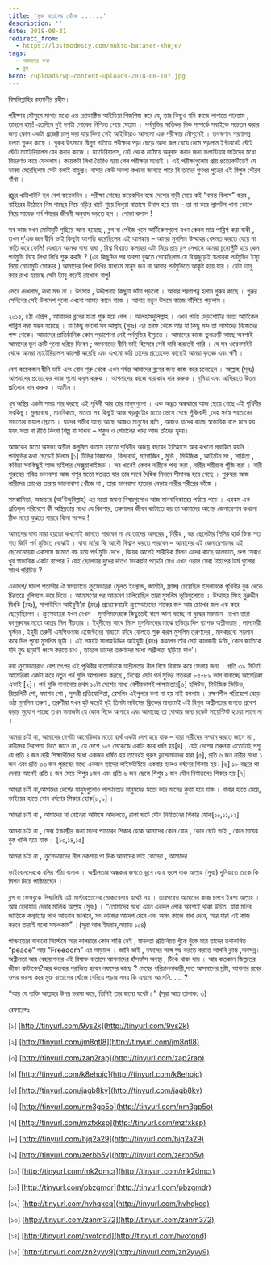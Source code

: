 ```yaml
---
title: 'মুক্ত বাতাসের খোঁজে ......'
description: ''
date: 2018-08-31
redirect_from:
  - https://lostmodesty.com/mukto-bataser-khoje/
tags:
  - আমাদের কথা
  - ব্লগ
hero: /uploads/wp-content-uploads-2018-08-107.jpg
---
```


বিসমিল্লাহির রহমানীর রহীম।

পরীক্ষার মৌসুমে মাথার মধ্যে এত্ত প্রোডাক্টিভ আইডিয়া গিজগিজ করে যে, তার কিছুও যদি কাজে লাগাতে পারতাম , তাহলে হায়! এতদিনে দুই দশটা নোবেল নিশ্চিত পেয়ে যেতাম । পর্নমুভির ক্ষতিকর দিক সম্পর্কে সবাইকে সচেতন করার জন্য কোন একটা প্রজেক্ট চালু করা যায় কিনা সেই আইডিয়াও আসলো এক পরীক্ষার মৌসুমেই । তৎক্ষণাৎ শরণাপন্ন হলাম গুরুর কাছে । গুরুর উৎসাহে দ্বিগুণ গতিতে পরীক্ষার পড়া ছেড়ে আদা জল খেয়ে নেমে পড়লাম ইন্টারনেট ঘেঁটে ঘেঁটে ম্যাটেরিয়ালস বের করার কাজে । ম্যাটেরিয়ালস, নেট থেকে নামিয়ে অনুবাদ করার জন্য ভলান্টিয়ার ভাইদের মধ্যে বিতরণও করে ফেললাম। কয়েকটা লিখা তৈরিও হয়ে গেল পরীক্ষার মধ্যেই । এই পরীক্ষাগুলোর প্রায় প্রত্যেকটিতেই যে ডাব্বা মেরেছিলাম সেটা বলাই বাহুল্য। বাসার কেউ অবশ্য কখনো জানতে পারে নি তাদের গুণধর পুত্রের এই বিপুল গৌরব গাঁথা ।

প্রচুর খাটাখাটনি হল বেশ কয়েকদিন । পরীক্ষা শেষের কয়েকদিন বন্ধে দেশের বাড়ী যেয়ে কই “বসন্ত বিলাস” করব , বাহিরের উঠোনে নিম গাছের নিচে দড়ির খাটে শুয়ে লিলুয়া বাতাসে উদাস হয়ে যাব – তা না করে ল্যাপটপ খানা কোলে নিয়ে সাবেক পর্ন স্টারের জীবনী অনুবাদ করতে হল । পোড়া কপাল !

সব কাজ যখন মোটামুটি গুছিয়ে আনা হয়েছে , ব্লগ বা পেইজ খুলে আর্টিকেলগুলো যখন কেবল মাত্র পাব্লিশ করা বাকী , তখন দু’এক জন দ্বীনি ভাই কিছুটা আপত্তি করেছিলেন এই আশঙ্কায় – আমরা মুসলিম উম্মাহর খেদমত করতে যেয়ে না ক্ষতি করে ফেলি! যেখানে অনেক বাঘা বাঘা , বিশ্ব বিখ্যাত স্কলাররা এটা নিয়ে প্রায় চুপ সেখানে আমরা চুনোপুঁটি হয়ে কেন পর্নমুভি নিয়ে লিখা লিখি শুরু করছি ? (এর কিছুদিন পর অবশ্য বুঝতে পেরেছিলাম যে বিশ্বজুড়েই স্কলাররা পর্নমুভির ইস্যু নিয়ে মোটামুটি সোচ্চার ) আমাদের লিখা লিখির মাধ্যমে মানুষ জন না আবার পর্নমুভিতে আকৃষ্ট হয়ে যায় । যেটা ট্যাবু করে রাখা হয়েছে সেটা ট্যাবু করেই রাখোনা বাপু!

ভেবে দেখলাম, কথা মন্দ না । উৎসাহ , উদ্দীপনায় কিছুটা ভাঁটা পড়লো । আবার শরণাপন্ন হলাম গুরুর কাছে । গুরুর সেদিনের সেই উপদেশ গুলো এখনো আমার কানে বাজে । আবার নতুন উদ্দমে কাজে ঝাঁপিয়ে পড়লাম ।

২০১৫, ৪ঠা এপ্রিল , আমাদের ব্লগের যাত্রা শুরু হয়ে গেল । আলহামদুলিল্লাহ । এখন পর্যন্ত দেড়শোটির মতো আর্টিকেল পাব্লিশ করা সম্ভব হয়েছে । যা কিছু ভালো সব আল্লাহ (সুবঃ) এর তরফ থেকে আর যা কিছু মন্দ তা আমাদের নিজেদের পক্ষ থেকে। আমাদের প্রাতিষ্ঠানিক কোন পড়াশোনা নেই পর্নমুভির ইস্যুতে । আমাদের কাজে ভুলত্রুটি আছে অবশ্যই – আমাদের ভুল ত্রুটি গুলো ধরিয়ে দিবেন ; আপনাদের দ্বীনি ভাই হিসেবে সেই দাবি করতেই পারি । যে সব ওয়েবসাইট থেকে আমরা ম্যাটেরিয়ালস কালেক্ট করেছি এবং এখনো করি তাদের প্রত্যেকের কাছেই আমরা কৃতজ্ঞ এবং ঋণী ।

বেশ কয়েকজন দ্বীনি ভাই এবং বোন শুরু থেকে এখন পর্যন্ত আমাদের ব্লগের জন্য কাজ করে চলেছেন । আল্লাহ (সুবঃ) আপনাদের প্রত্যেকের কাজ গুলো কবুল করুক । আপনাদের কাজে বারাকাহ দান করুক । দুনিয়া এবং আখিরাতে উত্তম প্রতিদান দান করুক । আমীন ।

খুব অস্থির একটা সময় পার করছে এই পৃথিবী আর তার মানুষগুলো । এক অদ্ভূত অন্ধকারে আজ ছেয়ে গেছে এই পৃথিবীর সবকিছু। মুল্যবোধ , মানবিকতা, সততা সব কিছুই আজ খড়কুটোর মতো ভেসে গেছে পুঁজিবাদী ,দেহ সর্বস্ব শয়তানের সভ্যতার ভয়াল স্রোতে । যাদের গভীর আস্থা আছে আজও মানুষের প্রতি , আজও যাদের কাছে স্বাভাবিক বলে মনে হয় মহৎ সত্য বা রীতি কিংবা শিল্প বা সাধনা – শকুন ও শেয়ালের খাদ্য আজ তাঁদের হৃদয়।

আজকের মতো অসভ্য অশ্লীল কলুষিত বাতাস হয়তো পৃথিবীর অজস্র বছরের ইতিহাসে আর কখনো প্রবাহিত হয়নি । পর্নমুভির কথা ছেড়েই দিলাম \[১] টিভির বিজ্ঞাপন , বিলবোর্ড, ম্যাগাজিন , মুভি , মিউজিক , আইটেম সং , সাহিত্য , কবিতা সবকিছুই আজ হাইপার সেক্সুয়ালাইজড । সব খানেই কেবল নারীকে পন্য করা , নারীর শরীরকে পূঁজি করা । নারী পুরুষের পবিত্র ভালবাসা আজ পশুর মতো যতত্রত যার তার সাথে দৈহিক মিলনে সীমাবদ্ধ হয়ে গেছে । পুরুষরা আজ নারীদের চোখের তারায় ভালোবাসা খোঁজে না , তারা ভালবাসা হাতড়ে বেড়ায় নারীর শরীরের ভাঁজে ।

সমকামিতা, অজাচার (আ’উজুবিল্লাহ) এর মতো জঘন্য বিষয়গুলোও আজ মানবাধিকারের পর্যায়ে পড়ে । এরকম এক প্রতিকূল পরিবেশে কী অস্থিরতার মধ্যে যে কিশোর, তরুণদের জীবন কাটাতে হয় তা আমাদের আগের জেনারেশান কখনো ঠিক মতো বুঝতে পারবে কিনা সন্দেহ !

আমাদের বাবা মারা হয়তো কখনোই জানতে পারবেন না যে তাদের আদরের , নিরীহ , ভদ্র ছেলেটার পিসির হার্ড ডিস্ক শত শত জিবি পর্ন মুভিতে বোঝাই । বাবা মা’রা কি আদৌ বিশ্বাস করতে পারবেন – আমাদের এই জেনারেশানের এই ছেলেমেয়েরা একসঙ্গে জামাত বদ্ধ হয়ে পর্ন মুভি দেখে , বিয়ের আগেই শারীরিক মিলন এদের কাছে ডালভাত, গ্রুপ সেক্সও খুব স্বাভাবিক একটা ব্যাপার ? যেই ছেলেটার দুধের দাঁতও সবকয়টা পড়েনি সেও এখন ওরাল সেক্স টাইপের টার্ম গুলোর সাথে পরিচিত ?

একাদশ/ দ্বাদশ শতাব্দীর ঐ সময়টাতে ক্রুসেডাররা (মূলত ইংল্যান্ড, জার্মানি, ফ্রান্স) চেয়েছিল ইসলামকে পৃথিবীর বুক থেকে চিরতরে ধুলিস্যাৎ করে দিতে । আক্রমণের পর আক্রমণ চালিয়েছিল তারা মুসলিম ভূমিগুলোতে । উম্মাহর সিংহ নুরুদ্দীন যিংকি (রহঃ), সালাউদ্দিন আইয়ুবী’রা (রহঃ) প্রত্যেকবারই ক্রুসেডারদের নাকের জল আর চোখের জল এক করে ছেড়েছিলেন । ক্রুসেডাররা যখন দেখল – মুসলিমদেরকে কিছুতেই বাগে আনা যাচ্ছে না যুদ্ধের ময়দানে –তখন তারা কাপুরুষের মতো আশ্রয় নিল নীচতার । ইহুদীদের সাথে মিলে মুসলিমদের মাঝে ছড়িয়ে দিল ব্যাপক অশ্লীলতার , লাস্যময়ী খৃস্টান , ইহুদী তরুনী এসপিওনাজ এজেন্টদের মাধ্যমে ফাঁদে ফেলতে শুরু করল মুসলিম তরুণদের , মাদকদ্রব্যে সয়লাব করে দিল পুরো মুসলিম ভূমি । এই সময়ই সালাহউদ্দিন আইয়ুবী (রহঃ) করলেন তাঁর সেই কালজয়ী উক্তি,‘কোন জাতিকে যদি যুদ্ধ ছাড়াই ধ্বংস করতে চাও , তাহলে তাদের তরুণদের মধ্যে অশ্লীলতা ছড়িয়ে দাও’।

নব্য ক্রুসেডাররাও বেশ তৎপর এই পৃথিবীর বাতাসটাকে অশ্লীলতার নীল বিষে বিষাক্ত করে ফেলার জন্য । প্রতি ৩৯ মিনিটে আমেরিকা একটা করে নতুন পর্ন মুভি আপলোড করছে , বিশ্বের মোট পর্ন মুভির শতকরা ৮৫-৮৯ ভাগ বানাচ্ছে আমেরিকা একাই \[২]। পর্ন মুভি বানানোয় প্রথম ১০টা দেশের মধ্যে বেশীরভাগই পাশ্চাত্যের\[৩] হলিউড, মিউজিক ভিডিও, রিয়েলিটি শো, ফ্যাশন শো , সুন্দরী প্রতিযোগিতা, রেসলিং এইগুলার কথা না হয় নাই বললাম । রক্ষণশীল পরিবেশে বেড়ে ওঠা মুসলিম তরুণ , তরুণীরা যখন হুট করেই দুই তিনটা মাউসের ক্লিকের মাধ্যমেই এই বিপুল অশ্লীলতার জগতে প্রবেশ করার সুযোগ পাচ্ছে তখন সমাজটা যে কোন দিকে আগাবে এবং আগাচ্ছে তা বোঝার জন্য রকেট সায়েন্টিস্ট হওয়া লাগে না ।

আমরা চাই না, আমাদের দেশটা আমেরিকার মতো ব্যর্থ একটা দেশ হয়ে যাক – যারা নারীদের সম্মান করতে জানে না , নারীদের নিরাপত্তা দিতে জানে না , যে দেশে ১০৭ সেকেন্ডে একটা করে ধর্ষণ হয়\[৪] , যেই দেশের তরুনরা এতোটাই পশু যে প্রতি ৪ জন নারী শিক্ষার্থীদের মধ্যে একজন ধর্ষিত হয় তাদেরই পুরুষ ক্লাসমেটদের দ্বারা \[৫], প্রতি ৬ জন নারীর মধ্যে ১ জন এবং প্রতি ৩৩ জন পুরুষের মধ্যে একজন তাদের লাইফটাইমে একবার হলেও ধর্ষণের শিকার হয়।\[৬] ১৮ বছরে পা দেবার আগেই প্রতি ৪ জন মেয়ে শিশুর ১জন এবং প্রতি ৬ জন ছেলে শিশুর ১ জন যৌন নির্যাতনের শিকার হয় \[৭]

আমরা চাই না,আমাদের দেশের মানুষগুলোও পাশ্চাত্যের মানুষদের মতো ভাদ্র মাসের কুত্তা হয়ে যাক । বাবার হাতে মেয়ে, ভাইয়ের হাতে বোন ধর্ষণের শিকার হোক\[৮,৯] ।

আমরা চাই না , আমাদের মা বোনেরা অফিসে আদালতে, রাস্তা ঘাটে যৌন নির্যাতনের শিকার হোক\[১০,১১,১২]

আমরা চাই না , সেক্স ইন্ডাস্ট্রীর জন্য মানব পাচারের শিকার হোক আমাদের কোন বোন , কোন ছোট ভাই , কোন মায়ের বুক খালি হয়ে যাক । \[১৩,১৪,১৫]

আমরা চাই না , ক্রুসেডারদের নীল নকশায় পা দিক আমাদের ভাই বোনেরা , আমাদের

ভাইবোনদেরকে বলির পাঁঠা বানাক । অশ্লীলতার অন্ধকার জগতে ডুবে যেয়ে ভুলে যাক আল্লাহ (সুবঃ) দুনিয়াতে তাকে কি মিশন দিয়ে পাঠিয়েছেন ।

ব্লগ বা ফেসবুকে লিখালিখি এই মাস্টারপ্ল্যানের মোকাবেলায় যথেষ্ট নয় । তারপরেও আমাদের কাজ চলবে ইনশা আল্লাহ । আর হেদায়াত দেবার মালিক আল্লাহ (সুবঃ) । “তোমাদের মধ্যে এমন একদল লোক অবশ্যই থাকা উচিত, যারা মানব জাতিকে কল্যাণের পথে আহবান জানাবে, সৎ কাজের আদেশ দেবে এবং অসৎ কাজে বাধা দেবে, আর যারা এই কাজ করবে তারাই হলো সফলকাম” ।(সূরা আল ইমরান,আয়াত ১০৪)

পাশ্চাত্যের বানানো সিস্টেমে আর কালচারে কোন শান্তি নেই , মানবতা প্রতিনিয়ত ধুঁকে ধুঁকে মরে তাদের তথাকথিত “peace” আর “Freedom” এর আড়ালে । জানি ভাই , নফসের সঙ্গে যুদ্ধ করতে করতে আপনি ক্লান্ত ,অবসন্ন। অশ্লীলতা আর বেহায়াপনার এই বিষাক্ত বাতাসে আপনাদের হাঁসফাঁস অবস্থা , টিকে থাকা দায় । আর কতকাল জিল্লতের জীবন কাটাবেন?আর কতবার পরাজিত হবেন নফসের কাছে ? মেঘের পরিচালনাকারী,সাত আসমানের স্রষ্টা, আপনার রবের ওপর ভরসা করে মুক্ত বাতাসের খোঁজে বেরিয়ে পড়ার সময় কি এখনো আসেনি...... ?

“আর যে ব্যক্তি আল্লাহর উপর ভরসা করে, তিনিই তার জন্যে যথেষ্ট।” (সূরা আত তালাক: ৩)

রেফারেন্সঃ

\[১] [http://tinyurl.com/9ys2k](http://tinyurl.com/9ys2k)

\[২] [http://tinyurl.com/jm8qtl8](http://tinyurl.com/jm8qtl8)

\[৩] [http://tinyurl.com/zap2rap](http://tinyurl.com/zap2rap)

\[৪] [http://tinyurl.com/k8ehojc](http://tinyurl.com/k8ehojc)

\[৫] [http://tinyurl.com/jagb8ky](http://tinyurl.com/jagb8ky)

\[৬] [http://tinyurl.com/nm3gp5o](http://tinyurl.com/nm3gp5o)

\[৭] [http://tinyurl.com/mzfxksp](http://tinyurl.com/mzfxksp)

\[৮] [http://tinyurl.com/hjq2a29](http://tinyurl.com/hjq2a29)

\[৯] [http://tinyurl.com/zerbb5v](http://tinyurl.com/zerbb5v)

\[১০] [http://tinyurl.com/mk2dmcr](http://tinyurl.com/mk2dmcr)

\[১১] [http://tinyurl.com/pbzgmdr](http://tinyurl.com/pbzgmdr)

\[১২] [http://tinyurl.com/hvhqkcq](http://tinyurl.com/hvhqkcq)

\[১৩] [http://tinyurl.com/zanm372](http://tinyurl.com/zanm372)

\[১৪] [http://tinyurl.com/hvofqnd](http://tinyurl.com/hvofqnd)

\[১৫] [http://tinyurl.com/zn2yvy9](http://tinyurl.com/zn2yvy9)

